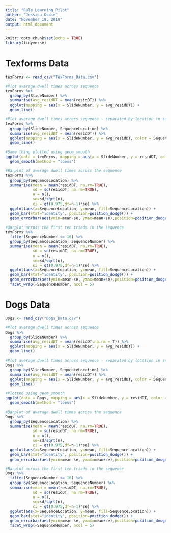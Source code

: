 ```yaml
---
title: "Rule_Learning_Pilot"
author: "Jessica Kosie"
date: "November 18, 2018"
output: html_document
---
```


```r
knitr::opts_chunk$set(echo = TRUE)
library(tidyverse)
```

# Texforms Data
```r

texForms <- read_csv("TexForms_Data.csv")

#Plot average dwell times across sequence
texForms %>% 
  group_by(SlideNumber) %>% 
  summarise(avg_residDT = mean(residDT)) %>% 
  ggplot(mapping = aes(x = SlideNumber, y = avg_residDT)) +
  geom_line()

#Plot average dwell times across sequence - separated by location in seqeunce (i.e., first, second, third, or blank image). This what I meant by dwelltimes to the first and second slide in the triad being close for early slides and then separating such that dt to the first slide is higher than the second.
texForms %>% 
  group_by(SlideNumber, SequenceLocation) %>% 
  summarise(avg_residDT = mean(residDT)) %>% 
  ggplot(mapping = aes(x = SlideNumber, y = avg_residDT, color = SequenceLocation)) +
  geom_line()

#Same thing plotted using geom_smooth
ggplot(data = texForms, mapping = aes(x = SlideNumber, y = residDT, color = SequenceLocation)) +
  geom_smooth(method = "loess")

#Barplot of average dwell times across the sequence
texForms %>% 
  group_by(SequenceLocation) %>% 
  summarise(mean = mean(residDT, na.rm=TRUE),
            sd = sd(residDT, na.rm=TRUE),
            n = n(),
            se=sd/sqrt(n),
            ci = qt(0.975,df=n-1)*se) %>% 
  ggplot(aes(x=SequenceLocation, y=mean, fill=SequenceLocation)) +
  geom_bar(stat="identity", position=position_dodge()) +
  geom_errorbar(aes(ymin=mean-se, ymax=mean+se),position=position_dodge(width=0.9), width=.1) 

#Barplot across the first ten triads in the sequence
texForms %>% 
  filter(SequenceNumber <= 10) %>% 
  group_by(SequenceLocation, SequenceNumber) %>% 
  summarise(mean = mean(residDT, na.rm=TRUE),
            sd = sd(residDT, na.rm=TRUE),
            n = n(),
            se=sd/sqrt(n),
            ci = qt(0.975,df=n-1)*se) %>% 
  ggplot(aes(x=SequenceLocation, y=mean, fill=SequenceLocation)) +
  geom_bar(stat="identity", position=position_dodge()) +
  geom_errorbar(aes(ymin=mean-se, ymax=mean+se),position=position_dodge(width=0.9), width=.1) +
  facet_wrap(~SequenceNumber, ncol = 5)

```
# Dogs Data
```r

Dogs <- read_csv("Dogs_Data.csv")

#Plot average dwell times across sequence
Dogs %>% 
  group_by(SlideNumber) %>% 
  summarise(avg_residDT = mean(residDT,na.rm = T)) %>% 
  ggplot(mapping = aes(x = SlideNumber, y = avg_residDT)) +
  geom_line()

#Plot average dwell times across sequence - separated by location in seqeunce (i.e., first, second, third, or blank image)
Dogs %>% 
  group_by(SlideNumber, SequenceLocation) %>% 
  summarise(avg_residDT = mean(residDT)) %>% 
  ggplot(mapping = aes(x = SlideNumber, y = avg_residDT, color = SequenceLocation)) +
  geom_line()

#Plotted using geom_smooth
ggplot(data = Dogs, mapping = aes(x = SlideNumber, y = residDT, color = SequenceLocation)) +
  geom_smooth(method = "loess")

#Barplot of average dwell times across the sequence
Dogs %>% 
  group_by(SequenceLocation) %>% 
  summarise(mean = mean(residDT, na.rm=TRUE),
            sd = sd(residDT, na.rm=TRUE),
            n = n(),
            se=sd/sqrt(n),
            ci = qt(0.975,df=n-1)*se) %>% 
  ggplot(aes(x=SequenceLocation, y=mean, fill=SequenceLocation)) +
  geom_bar(stat="identity", position=position_dodge()) +
  geom_errorbar(aes(ymin=mean-se, ymax=mean+se),position=position_dodge(width=0.9), width=.1) 

#Barplot across the first ten triads in the sequence
Dogs %>% 
  filter(SequenceNumber <= 10) %>% 
  group_by(SequenceLocation, SequenceNumber) %>% 
  summarise(mean = mean(residDT, na.rm=TRUE),
            sd = sd(residDT, na.rm=TRUE),
            n = n(),
            se=sd/sqrt(n),
            ci = qt(0.975,df=n-1)*se) %>% 
  ggplot(aes(x=SequenceLocation, y=mean, fill=SequenceLocation)) +
  geom_bar(stat="identity", position=position_dodge()) +
  geom_errorbar(aes(ymin=mean-se, ymax=mean+se),position=position_dodge(width=0.9), width=.1) +
  facet_wrap(~SequenceNumber, ncol = 5)
```
